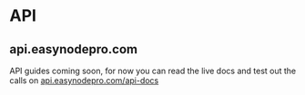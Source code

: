 # API

## api.easynodepro.com
API guides coming soon, for now you can read the live docs and test out the calls on [api.easynodepro.com/api-docs](https://api.easynodepro.com/api-docs)